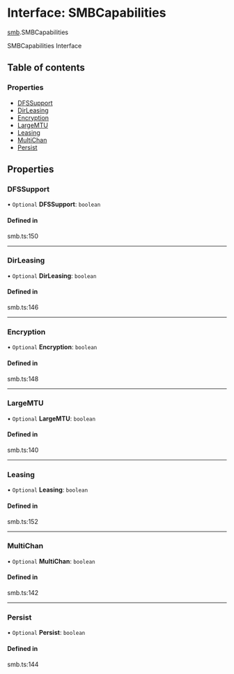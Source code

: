 # Interface: SMBCapabilities

[smb](/templates/protocols/javascript/modules/smb).SMBCapabilities

SMBCapabilities Interface

## Table of contents

### Properties

- [DFSSupport](/templates/protocols/javascript/modules/smb.SMBCapabilities#dfssupport)
- [DirLeasing](/templates/protocols/javascript/modules/smb.SMBCapabilities#dirleasing)
- [Encryption](/templates/protocols/javascript/modules/smb.SMBCapabilities#encryption)
- [LargeMTU](/templates/protocols/javascript/modules/smb.SMBCapabilities#largemtu)
- [Leasing](/templates/protocols/javascript/modules/smb.SMBCapabilities#leasing)
- [MultiChan](/templates/protocols/javascript/modules/smb.SMBCapabilities#multichan)
- [Persist](/templates/protocols/javascript/modules/smb.SMBCapabilities#persist)

## Properties

### DFSSupport

• `Optional` **DFSSupport**: `boolean`

#### Defined in

smb.ts:150

___

### DirLeasing

• `Optional` **DirLeasing**: `boolean`

#### Defined in

smb.ts:146

___

### Encryption

• `Optional` **Encryption**: `boolean`

#### Defined in

smb.ts:148

___

### LargeMTU

• `Optional` **LargeMTU**: `boolean`

#### Defined in

smb.ts:140

___

### Leasing

• `Optional` **Leasing**: `boolean`

#### Defined in

smb.ts:152

___

### MultiChan

• `Optional` **MultiChan**: `boolean`

#### Defined in

smb.ts:142

___

### Persist

• `Optional` **Persist**: `boolean`

#### Defined in

smb.ts:144
